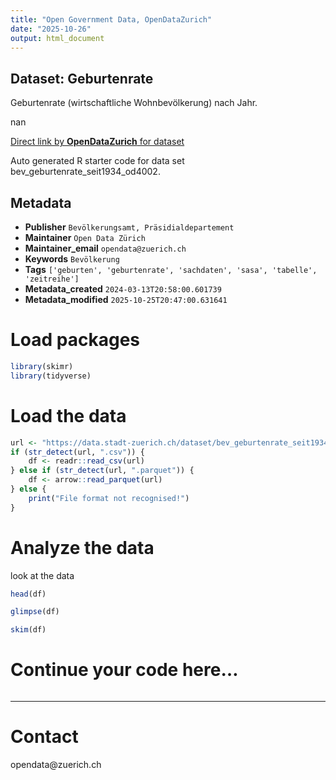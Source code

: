 ```yaml
---
title: "Open Government Data, OpenDataZurich"
date: "2025-10-26"
output: html_document
---
```


## Dataset: Geburtenrate


Geburtenrate (wirtschaftliche Wohnbevölkerung) nach Jahr.


nan

[Direct link by **OpenDataZurich** for dataset](https://data.stadt-zuerich.ch/dataset/bev_geburtenrate_seit1934_od4002)

Auto generated R starter code for data set bev_geburtenrate_seit1934_od4002.

## Metadata

- **Publisher** `Bevölkerungsamt, Präsidialdepartement`
- **Maintainer** `Open Data Zürich`
- **Maintainer_email** `opendata@zuerich.ch`
- **Keywords** `Bevölk­erung`
- **Tags** `['geburten', 'geburtenrate', 'sachdaten', 'sasa', 'tabelle', 'zeitreihe']`
- **Metadata_created** `2024-03-13T20:58:00.601739`
- **Metadata_modified** `2025-10-25T20:47:00.631641`


# Load packages

```r
library(skimr)
library(tidyverse)
```

# Load the data

```r
url <- "https://data.stadt-zuerich.ch/dataset/bev_geburtenrate_seit1934_od4002/download/BEV400OD4002.csv"
if (str_detect(url, ".csv")) {
    df <- readr::read_csv(url)
} else if (str_detect(url, ".parquet")) {
    df <- arrow::read_parquet(url)
} else {
    print("File format not recognised!")
}
```

# Analyze the data

look at the data
```r
head(df)
```

```r
glimpse(df)
```

```r
skim(df)
```

# Continue your code here...

```r

```

------------------------------------------------------------------------

# Contact

opendata@zuerich.ch
